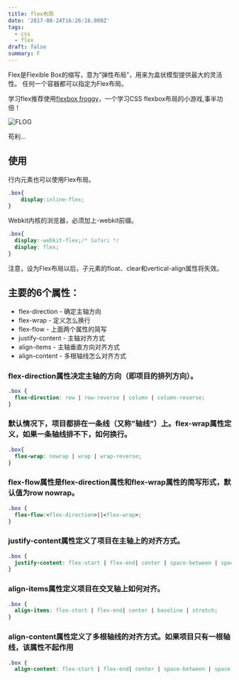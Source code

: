 ```yaml
---
title: flex布局
date: '2017-08-24T16:26:16.000Z'
tags:
  - css
  - flex
draft: false
summary: F
---
```

Flex是Flexible Box的缩写，意为”弹性布局”，用来为盒状模型提供最大的灵活性。
任何一个容器都可以指定为Flex布局。

学习flex推荐使用[flexbox froggy](http://flexboxfroggy.com)，一个学习CSS flexbox布局的小游戏,事半功倍！

![FLOG](http://static.simmzl.cn/blog/170929/H8HBJ4i9je.png)

苟利...


## 使用

行内元素也可以使用Flex布局。

```css
.box{
    display:inline-flex;
}
```

Webkit内核的浏览器，必须加上-webkit前缀。

```css
.box{
  display:-webkit-flex;/* Safari */
  display: flex;
}

```

注意，设为Flex布局以后，子元素的float、clear和vertical-align属性将失效。

## 主要的6个属性：

- flex-direction - 确定主轴方向
- flex-wrap - 定义怎么换行
- flex-flow - 上面两个属性的简写
- justify-content - 主轴对齐方式
- align-items - 主轴垂直方向对齐方式
- align-content - 多根轴线怎么对齐方式

### flex-direction属性决定主轴的方向（即项目的排列方向）。

```css
.box {
  flex-direction: row | row-reverse | column | column-reverse;
}
```

### 默认情况下，项目都排在一条线（又称”轴线”）上。flex-wrap属性定义，如果一条轴线排不下，如何换行。

```css
.box{
  flex-wrap: nowrap | wrap | wrap-reverse;
}
```

### flex-flow属性是flex-direction属性和flex-wrap属性的简写形式，默认值为row nowrap。

```css
.box {
  flex-flow:<flex-direction>||<flex-wrap>;
}
```

### justify-content属性定义了项目在主轴上的对齐方式。

```css
.box {
  justify-content: flex-start | flex-end| center | space-between | space-around;
}
```

### align-items属性定义项目在交叉轴上如何对齐。

```css
.box {
  align-items: flex-start | flex-end| center | baseline | stretch;
}
```

### align-content属性定义了多根轴线的对齐方式。如果项目只有一根轴线，该属性不起作用

```css
.box {
  align-content: flex-start | flex-end| center | space-between | space-around | stretch;}
```
